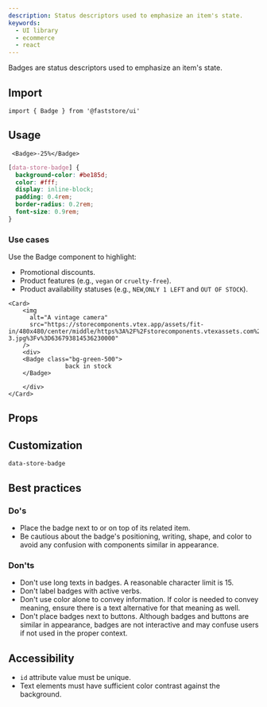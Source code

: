 ```yaml
---
description: Status descriptors used to emphasize an item's state.
keywords:
  - UI library
  - ecommerce
  - react
---
```



Badges are status descriptors used to emphasize an item's state.

## Import

```tsx
import { Badge } from '@faststore/ui'
```

## Usage

<Tabs>
  <TabItem value="react" label="React" default>

```tsx live
 <Badge>-25%</Badge>
```

  </TabItem>
  <TabItem value="css" label="CSS">

```css
[data-store-badge] {
  background-color: #be185d;
  color: #fff;
  display: inline-block;
  padding: 0.4rem;
  border-radius: 0.2rem;
  font-size: 0.9rem;
}
```

  </TabItem>
</Tabs>

### Use cases

Use the Badge component to highlight:

- Promotional discounts.
- Product features (e.g., `vegan` or `cruelty-free`).
- Product availability statuses (e.g., `NEW`,`ONLY 1 LEFT` and `OUT OF STOCK`).

```tsx live
<Card>
    <img
      alt="A vintage camera"
      src="https://storecomponents.vtex.app/assets/fit-in/480x480/center/middle/https%3A%2F%2Fstorecomponents.vtexassets.com%2Farquivos%2Fids%2F155481%2FFrame-3.jpg%3Fv%3D636793814536230000"
    />
    <div>
    <Badge class="bg-green-500">
                back in stock
    </Badge>

    </div>
</Card>
```

## Props

<PropsSection name="Badge" />

## Customization

`data-store-badge`

## Best practices

### Do's

- Place the badge next to or on top of its related item.
- Be cautious about the badge's positioning, writing, shape, and color to avoid any confusion with components similar in appearance.

### Don'ts

- Don't use long texts in badges. A reasonable character limit is 15.
- Don't label badges with active verbs.
- Don't use color alone to convey information. If color is needed to convey meaning, ensure there is a text alternative for that meaning as well.
- Don't place badges next to buttons. Although badges and buttons are similar in appearance, badges are not interactive and may confuse users if not used in the proper context.

## Accessibility
- `id` attribute value must be unique.
- Text elements must have sufficient color contrast against the background.